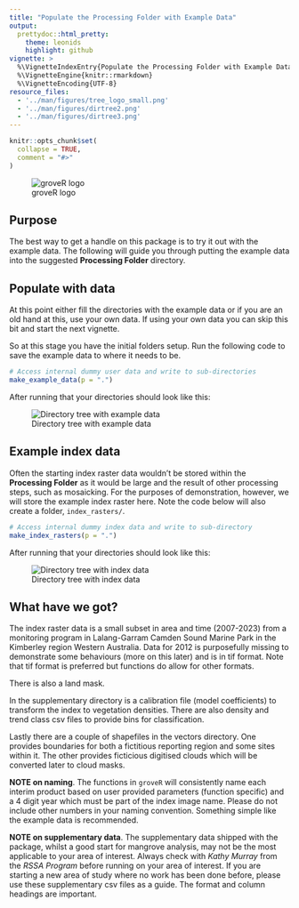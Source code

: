 ```yaml
---
title: "Populate the Processing Folder with Example Data"
output: 
  prettydoc::html_pretty:
    theme: leonids
    highlight: github
vignette: >
  %\VignetteIndexEntry{Populate the Processing Folder with Example Data}
  %\VignetteEngine{knitr::rmarkdown}
  %\VignetteEncoding{UTF-8}
resource_files:
  - '../man/figures/tree_logo_small.png'
  - '../man/figures/dirtree2.png'
  - '../man/figures/dirtree3.png'
---
```


```r
knitr::opts_chunk$set(
  collapse = TRUE,
  comment = "#>"
)
```

![groveR logo](../man/figures/tree_logo_small.png)

## Purpose
The best way to get a handle on this package is to try it out with the example 
data. The following will guide you through putting the example data into the 
suggested **Processing Folder** directory.


## Populate with data
At this point either fill the directories with the example data or if 
you are an old hand at this, use your own data. If using your own data you can skip 
this bit and start the next vignette.

So at this stage you have the initial folders setup. Run the following code to 
save the example data to where it needs to be.

```r
# Access internal dummy user data and write to sub-directories
make_example_data(p = ".")
```

After running that your directories should look like this:

![Directory tree with example data](../man/figures/dirtree2.png)


## Example index data
Often the starting index raster data wouldn't be stored within the 
**Processing Folder** as it would be large and the result of other processing 
steps, such as mosaicking. For the purposes of demonstration, however, we will 
store the example index raster here. Note the code below will also create a folder, 
`index_rasters/`.

```r
# Access internal dummy index data and write to sub-directory
make_index_rasters(p = ".")
```

After running that your directories should look like this:

![Directory tree with index data](../man/figures/dirtree3.png)

## What have we got?
The index raster data is a small subset in area and time (2007-2023) from a 
monitoring program in Lalang-Garram Camden Sound Marine Park in the Kimberley 
region Western Australia. Data for 2012 is purposefully missing to demonstrate 
some behaviours (more on this later) and is in tif format. Note that tif format 
is preferred but functions do allow for other formats.

There is also a land mask. 

In the supplementary directory is a calibration file (model coefficients) to 
transform the index to vegetation densities. There are also density and trend 
class csv files to provide bins for classification.

Lastly there are a couple of shapefiles in the vectors directory. One provides 
boundaries for both a fictitious reporting region and some sites within it. The 
other provides ficticious digitised clouds which will be converted later to cloud 
masks.

**NOTE on naming**. The functions in `groveR` will consistently name each interim 
product based on user provided parameters (function specific) and a 4 digit year 
which must be part of the index image name. Please do not include other numbers 
in your naming convention. Something simple like the example data is recommended.

**NOTE on supplementary data**. The supplementary data shipped with the package, 
whilst a good start for mangrove analysis, may not be the most applicable to 
your area of interest. Always check with *Kathy Murray* from the *RSSA Program* 
before running on your area of interest. If you are starting a new area of study 
where no work has been done before, please use these supplementary csv files as 
a guide. The format and column headings are important.


